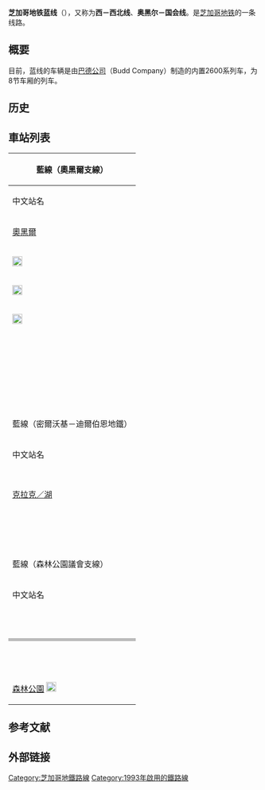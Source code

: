 {{Infobox rail line
| rail_name= 芝加哥地铁蓝线
| other_name= Chicago 'L' Blue Line
| banner_color= #{{CTA color|Blue}}
| sec_banner_color=
| third_banner_color=
| logo_filename=
| logo_note=
| image= 20030314 51 CTA Blue Line L @ U of I Halsted.jpg
| imagesize= 300 px
| caption= 一辆蓝线列车
<!--以下内容将显示在“概览”小栏-->
| code_name=
| locale= {{USA}} [[芝加哥|芝加哥]]
| service_type=[[地铁|地铁]]
| network= [[File:Chicago_Transit_Authority_Logo.svg|25px]] [[芝加哥地铁|芝加哥地铁]]
| status=运营中
| stations=33
| start=[[奥黑尔站|奥黑尔站]]<br />[[森林公园站|森林公园站]]
| standard=[[路权|独立路权]]
| character=高架、地下
<!--以下内容将显示在“技术数据”小栏-->
| system_length={{convert|34.6|mi|km|1|abbr=on}}
| length_in_operation=
| total_length=
| tracklength=
| track=复线
| average_station_distance=
| max_speed=
| orbital_plane=
| track_gauge={{RailGauge|ussg}}
| distance_between_mainlines=
| min_radius=
| max_grade=
| block_signal=
| engine=
| electrified=[[第三轨供电|第三轨供电]] 600[[伏特|V]] [[直流电|DC]]
| control=
| depot=
| rollingstock=
| fleet_size=4节、6节、8节
<!--以下内容将显示在“运营信息”小栏-->
| begin_operation=1993年2月21日
| end_operation=
| operation_note=
| open_operation=
| time_first=
| time_last=
| ridership= 186,796（周一至周五 2012年9月统计）
| owner=芝加哥交通管理局
| operator= [[File:Chicago_Transit_Authority_Logo.svg|25px]] [[芝加哥交通管理局|芝加哥交通管理局]]
| system_map=
| mapimage_width=
| route_map_title=
| route_map={{芝加哥地鐵RDT/藍線}}
| collapsed=true
}}
'''芝加哥地铁蓝线'''（{{lang-en|Blue Line}}），又称为'''西－西北线'''、'''奥黑尔－国会线'''。是[[芝加哥地铁|芝加哥地铁]]的一条线路。

== 概要 ==
目前，蓝线的车辆是由[[巴德公司|巴德公司]]（Budd Company）制造的内置2600系列车，为8节车厢的列车。

== 历史 ==

== 車站列表 ==
{| class="wikitable"
|-
! colspan=6 | 藍線（奧黑爾支線）
|-
! 中文站名
! 英文站名
! 轉乘
! 地址
! colspan=2 | 所在地
|-
| [[奧黑爾站|奧黑爾]] {{access icon}} {{rint|air|link=奧黑爾國際機場}}
| {{lang|en|O'Hare}}
|
| 西奧黑爾大道10000號
| [[芝加哥|芝加哥]]
| {{link-en|奧黑爾|O'Hare, Chicago}}
|-
| {{link-en|羅斯蒙特站|Rosemont station (CTA)|羅斯蒙特}} {{access icon}} [[Image:Aiga_parking_inv.svg|20px]]
| {{lang|en|Rosemont}}
| 
| 北河路5801號
| colspan=2 | [[羅斯蒙特_(伊利諾伊州)|羅斯蒙特]]
|-
| {{link-en|坎伯蘭站|Cumberland station (CTA)|坎伯蘭}} {{access icon}} [[Image:Aiga_parking_inv.svg|20px]]
| {{lang|en|Cumberland}}
| 
| 北坎伯蘭大道5800號
| rowspan=11 | [[芝加哥|芝加哥]]
| {{link-en|奧黑爾|O'Hare, Chicago}}
|-
| {{link-en|哈萊姆站 (奧黑爾支線)|Harlem station (CTA Blue Line O'Hare branch)|哈萊姆}} {{access icon}} [[Image:Aiga_parking_inv.svg|20px]]
| {{lang|en|Harlem}}
| 
| 北哈萊姆大道5550號
| {{link-en|諾爾伍德公園 (芝加哥)|Norwood Park, Chicago|諾爾伍德公園}}
|-
| {{link-en|傑斐遜公園轉運中心|Jefferson Park Transit Center|傑斐遜公園}} {{access icon}} {{rint|rail|size=15px|alt=芝加哥通勤鐵路或南岸連接線}}
| {{lang|en|Jefferson Park}}
| 轉乘[[芝加哥通勤鐵路|芝加哥通勤鐵路]]{{link-en|聯合太平洋／西北線|Union Pacific / Northwest Line}}
| 北{{link-en|密爾沃基大道 (芝加哥)|Milwaukee Avenue (Chicago)|密爾沃基大道}}4917號
| {{link-en|傑斐遜公園 (芝加哥)|Jefferson Park, Chicago|傑斐遜公園}}
|-
| {{link-en|蒙特羅斯站 (芝加哥地鐵藍線)|Montrose station (CTA Blue Line)|蒙特羅斯}} {{rint|rail|size=15px|alt=芝加哥通勤鐵路或南岸連接線}}
| {{lang|en|Montrose}}
| 
| 西蒙特羅斯大道4600號
| rowspan=2 | {{link-en|伊文公園 (芝加哥)|Irving Park, Chicago|伊文公園}}
|-
| {{link-en|伊文公園站 (芝加哥地鐵藍線)|Irving Park station (CTA Blue Line)|伊文公園}} {{rint|rail|size=15px|alt=芝加哥通勤鐵路或南岸連接線}}
| {{lang|en|Irving Park}}
| 轉乘[[芝加哥通勤鐵路|芝加哥通勤鐵路]]{{link-en|聯合太平洋／西北線|Union Pacific / Northwest Line}}
| 西伊文公園路4131號
|-
| {{link-en|阿迪遜站|Addison station (CTA Blue Line)|阿迪遜}} {{access icon}}
| {{lang|en|Addison}}
|
| 西阿迪遜街3622號
| {{link-en|伊文公園 (芝加哥)|Irving Park, Chicago|伊文公園}}、{{link-en|阿文代爾 (芝加哥)|Avondale, Chicago|阿文代爾}}
|-
| {{link-en|貝爾蒙特站 (芝加哥地鐵藍線)|Belmont station (CTA Blue Line)|貝爾蒙特}}
| {{lang|en|Belmont}}
| 
| 西{{link-en|貝爾蒙特大道 (芝加哥)|Belmont Avenue (Chicago)|貝爾蒙特大道}}3355號
| {{link-en|阿文代爾 (芝加哥)|Avondale, Chicago|阿文代爾}}
|-
| {{link-en|洛根廣場站|Logan Square station|洛根廣場}} {{access icon}}
| {{lang|en|Logan Square}}
| 
| 北克德齊大道2620號
| rowspan=3 | {{link-en|洛根廣場 (芝加哥)|Logan Square, Chicago|洛根廣場}}
|-
| {{link-en|加利福尼亞站 (芝加哥地鐵藍線)|California station (CTA Blue Line)|加利福尼亞}}
| {{lang|en|California}}
| 
| 北加利福尼亞大道2211號
|-
| {{link-en|西部站 (奧黑爾支線)|Western station (CTA Blue Line O'Hare branch)|西部}} {{access icon}}
| {{lang|en|Western}}
| 
| 北{{link-en|西部大道 (芝加哥)|Western Avenue (Chicago)|西部大道}}1909號
|-
| {{link-en|達曼站 (芝加哥地鐵藍線)|Damen station (CTA Blue Line)|達曼}}
| {{lang|en|Damen}}
| 
| 北達曼大道1558號
| {{link-en|西鎮 (芝加哥)|West Town, Chicago|西鎮}}
|-
! colspan=6 | 藍線（密爾沃基－迪爾伯恩地鐵）
|-
! 中文站名
! 英文站名
! 轉乘
! 地址
! colspan=2 | 所在地
|-
| {{link-en|分部站|Division station (CTA Blue Line)|分部}}
| {{lang|en|Division}}
| 
| 北{{link-en|密爾沃基大道 (芝加哥)|Milwaukee Avenue (Chicago)|密爾沃基大道}}1200號
| rowspan=9 | [[芝加哥|芝加哥]]
| rowspan=3 | {{link-en|西鎮 (芝加哥)|West Town, Chicago|西鎮}}
|-
| {{link-en|芝加哥站 (芝加哥地鐵藍線)|Chicago station (CTA Blue Line)|芝加哥}}
| {{lang|en|Chicago}}
| 
| 北{{link-en|密爾沃基大道 (芝加哥)|Milwaukee Avenue (Chicago)|密爾沃基大道}}800號
|-
| {{link-en|格蘭站 (芝加哥地鐵藍線)|Grand station (CTA Blue Line)|格蘭}}
| {{lang|en|Grand}}
| 
| 北{{link-en|密爾沃基大道 (芝加哥)|Milwaukee Avenue (Chicago)|密爾沃基大道}}502號，1992年2月9日關閉，1999年6月25日重開
|-
| [[克拉克／湖站|克拉克／湖]] {{access icon}}
| {{lang|en|Clark/Lake}}
| 轉乘[[芝加哥地鐵橙線|橙線]]、[[芝加哥地鐵綠線|綠線]]、[[芝加哥地鐵紫線|紫線]]、[[芝加哥地鐵棕線|棕線]]及[[芝加哥地鐵粉紅線|粉紅線]]
| 西{{link-en|湖街 (芝加哥)|Lake Street (Chicago)|湖街}}124號
| rowspan=5 | [[盧普區|盧普區]]
|-
| {{link-en|華盛頓站 (芝加哥地鐵藍線)|Washington station (CTA Blue Line)|華盛頓}}
| {{lang|en|Washington}}
| 經{{link-en|芝加哥行人道|Chicago Pedway}}轉乘[[芝加哥地鐵紅線|紅線]]
| 北迪爾伯恩街127號
|-
| {{link-en|門羅站 (芝加哥地鐵藍線)|Monroe station (CTA Blue Line)|門羅}}
| {{lang|en|Monroe}}
| 
| 南迪爾伯恩街30號
|-
| {{link-en|傑克遜站|Jackson station (CTA Blue Line)|傑克遜}} {{access icon}}
| {{lang|en|Jackson}}
| 經[[哈羅德·華盛頓圖書館-州／范布倫站|哈羅德·華盛頓圖書館-州／范布倫站]]轉乘[[芝加哥地鐵紅線|紅線]]、[[芝加哥地鐵棕線|棕線]]、[[芝加哥地鐵橙線|橙線]]、[[芝加哥地鐵粉紅線|粉紅線]]及[[芝加哥地鐵紫線|紫線]]
| 南迪爾伯恩街312號
|-
| {{link-en|拉塞爾站|LaSalle station|拉塞爾}} {{rint|rail|size=15px|alt=芝加哥通勤鐵路或南岸連接線}}
| {{lang|en|LaSalle}}
| [[拉塞爾街車站|拉塞爾街車站]]
| 西伊達·B·威爾斯徑150號
|-
| {{link-en|克林頓站 (芝加哥地鐵藍線)|Clinton station (CTA Blue Line)|克林頓}} {{rint|rail|size=15px|alt=芝加哥通勤鐵路或南岸連接線}}
| {{lang|en|Clinton}}
| [[芝加哥聯合車站|聯合車站]]
| 南克林頓街426號
| {{link-en|近西區 (芝加哥)|Near West Side, Chicago|近西區}}
|-
! colspan=6 | 藍線（森林公園議會支線）
|-
! 中文站名
! 英文站名
! 轉乘
! 地址
! colspan=2 | 所在地
|-
| {{link-en|伊利諾伊大學芝加哥分校-霍爾斯特德站|UIC–Halsted station (CTA)|伊利諾伊大學芝加哥分校-霍爾斯特德}} {{access icon}}
| {{lang|en|UIC–Halsted}}
| 
| 南{{link-en|霍爾斯特德街|Halsted Street}}430號
| rowspan=10 | [[芝加哥|芝加哥]]
| rowspan=4 | {{link-en|近西區 (芝加哥)|Near West Side, Chicago|近西區}}
|-
| {{link-en|拉辛站|Racine station (CTA Blue Line)|拉辛}}
| {{lang|en|Racine}}
| 
| 南拉森大道430號
|-
| {{link-en|伊利諾伊醫療區站|Illinois Medical District station (CTA)|伊利諾伊醫療區}} {{access icon}}
| {{lang|en|Illinois Medical District}}
| 
| 南達曼大道430號
|-
| {{link-en|西部站 (議會支線)|Western station (CTA Blue Line Congress branch)|西部}}
| {{lang|en|Western}}
| 
| 南{{link-en|西部大道 (芝加哥)|Western Avenue (Chicago)|西部大道}}430號
|-
| style="background-color: #bbb" | {{link-en|加利福尼亞站 (議會支線)|California station (CTA Congress Line)|加利福尼亞}}<!-- Do not change the link to California (CTA Blue Line Forest Park Branch station). This is the name of the line when the station closed. -->
| style="background-color: #bbb" | {{lang|en|California}}
| style="background-color: #bbb" | 
| style="background-color: #bbb" | 南加利福尼亞大道430號，1973年9月2日關閉
| rowspan=2 | {{link-en|東加菲爾德公園 (芝加哥)|East Garfield Park, Chicago|東加菲爾德公園}}
|-
| {{link-en|克德齊-霍曼站|Kedzie–Homan station (CTA)|克德齊-霍曼}} {{access icon}}
| {{lang|en|Kedzie–Homan}}
| 
| 南克德齊大道530號
|-
| {{link-en|普拉斯基站 (芝加哥地鐵藍線)|Pulaski station (CTA Blue Line)|普拉斯基}}
| {{lang|en|Pulaski}}
|
| 南{{link-en|普拉斯基路 (芝加哥)|Pulaski Road (Chicago)|普拉斯基路}}530號
| rowspan=2 | {{link-en|西加菲爾德公園 (芝加哥)|West Garfield Park, Chicago|西加菲爾德公園}}
|- style="background-color: #bbb"
| {{link-en|科斯特納站 (議會支線)|Kostner station (CTA Congress Line)|科斯特納}}<!-- Do not change the link to Kostner (CTA Forest Park Branch station) or Kostner (CTA Blue Line station). This is the name of the line when the station closed. -->
| {{lang|en|Kostner}}
| 
| 南科斯特納大道530號，1973年9月2日關閉
|-
| {{link-en|西塞羅站 (芝加哥地鐵藍線)|Cicero station (CTA Blue Line)|西塞羅}}
| {{lang|en|Cicero}}
|
| 南西塞羅大道720號
| rowspan=2 | {{link-en|奧斯丁 (芝加哥)|Austin, Chicago|奧斯丁}}
|- style="background-color: #bbb"
| {{link-en|中央站 (議會支線)|Central station (CTA Congress Line)|中央}}<!-- Do not change the link to Central (CTA Forest Park Branch station) or Central (CTA Blue Line station). This is the name of the line when the station closed. -->
| {{lang|en|Central}}
| 
| 南中央大道720號，1973年9月2日關閉
|-
| {{link-en|奧斯丁站 (芝加哥地鐵藍線)|Austin station (CTA Blue Line)|奧斯丁}}
| {{lang|en|Austin}}
| 
| 南奧斯丁林蔭路1050號
| rowspan=2; colspan=2 | [[奧克帕克_(伊利諾伊州)|橡樹公園]]
|-
| {{link-en|橡樹公園站 (芝加哥地鐵藍線)|Oak Park station (CTA Blue Line)|橡樹公園}}
| {{lang|en|Oak Park}}
| 
| 南橡樹公園大道950號
|-
| {{link-en|哈萊姆站 (議會支線)|Harlem station (CTA Blue Line Congress branch)|哈萊姆}}
| {{lang|en|Harlem}}
| 
| 南哈萊姆大道701號
| rowspan=2 colspan=2 | {{link-en|森林公園 (伊利諾伊州)|Forest Park, Illinois|森林公園}}
|-
| [[森林公園站_(芝加哥)|森林公園]] {{access icon}} [[Image:Aiga_parking_inv.svg|20px]]
| {{lang|en|Forest Park}}
|
| 南平原大道711號
|}

== 参考文献 ==
{{Reflist|colwidth=30em}}

== 外部链接 ==

{{芝加哥地鐵藍線}}
{{芝加哥地铁}}

[[Category:芝加哥地鐵路線|Category:芝加哥地鐵路線]]
[[Category:1993年啟用的鐵路線|Category:1993年啟用的鐵路線]]